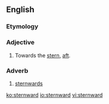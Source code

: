 ==English==

===Etymology===
{{suffix|stern|ward|lang=en}}

===Adjective===
{{en-adj}}

# Towards the [[stern]], [[aft]].

===Adverb===
{{en-adv}}

# [[sternwards]]

[[ko:sternward]]
[[io:sternward]]
[[vi:sternward]]